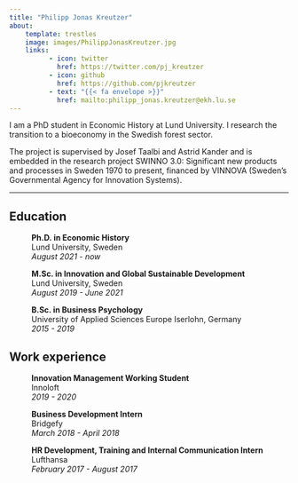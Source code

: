 ```yaml
---
title: "Philipp Jonas Kreutzer"
about:
    template: trestles
    image: images/PhilippJonasKreutzer.jpg
    links: 
          - icon: twitter
            href: https://twitter.com/pj_kreutzer
          - icon: github
            href: https://github.com/pjkreutzer
          - text: "{{< fa envelope >}}"
            href: mailto:philipp_jonas.kreutzer@ekh.lu.se
---
```


I am a PhD student in Economic History at Lund University. I research the transition to a bioeconomy in the Swedish forest sector.

The project is supervised by Josef Taalbi and Astrid Kander and is embedded in the research project SWINNO 3.0: Significant new products and processes in Sweden
1970 to present, financed by VINNOVA (Sweden’s Governmental Agency for Innovation Systems).

***

## Education

<p style="margin-left: 40px"><b>Ph.D. in Economic History</b>
<br>Lund University, Sweden
<br><i>August 2021 - now</i></p>

<p style="margin-left: 40px"><b>M.Sc. in Innovation and Global Sustainable Development</b>
<br>Lund University, Sweden
<br><i>August 2019 - June 2021</i></p>

<p style="margin-left: 40px"><b>B.Sc. in Business Psychology</b>
<br>University of Applied Sciences Europe Iserlohn, Germany
<br><i> 2015 - 2019</i></p>

## Work experience

<p style="margin-left: 40px"><b>Innovation Management Working Student</b>
<br>Innoloft
<br><i> 2019 - 2020</i></p>

<p style="margin-left: 40px"><b>Business Development Intern</b>
<br>Bridgefy
<br><i> March 2018 - April 2018</i></p>

<p style="margin-left: 40px"><b>HR Development, Training and Internal Communication Intern</b>
<br>Lufthansa
<br><i> February 2017 - August 2017</i></p>
